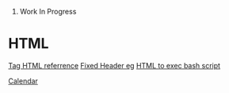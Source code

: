 #Work In Progress
=HTML=
[[Tag HTML referrence]]
[[Fixed Header eg]]
[[HTML to exec bash script]]


[[Calendar]]
